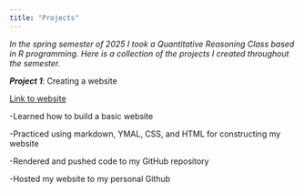 ```yaml
---
title: "Projects"
---
```


*In the spring semester of 2025 I took a Quantitative Reasoning Class based in R programming. Here is a collection of the projects I created throughout the semester.*

***Project 1***: Creating a website

[Link to website](https://baileystender.github.io/)

-Learned how to build a basic website

-Practiced using markdown, YMAL, CSS, and HTML for constructing my website

-Rendered and pushed code to my GitHub repository

-Hosted my website to my personal Github
